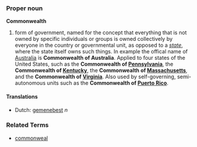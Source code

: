 ===Proper noun===
'''Commonwealth'''

# form of government, named for the concept that everything that is not owned by specific individuals or groups is owned collectively by everyone in the country or governmental unit, as opposed to a ''[[state]]'', where the state itself owns such things.  In example the offical name of [[Australia]] is '''Commonwealth of Australia'''. Applied to four states of the United States, such as the '''Commonwealth of [[Pennsylvania]]''', the '''Commonwealth of [[Kentucky]]''', the '''Commonwealth of [[Massachusetts]]''', and the '''Commonwealth of [[Virginia]]'''.  Also used by self-governing, semi-autonomous units such as the '''Commonwealth of [[Puerto Rico]]'''.

====Translations====
*Dutch: [[gemenebest]] ''n''

===Related Terms===
*[[commonweal]]